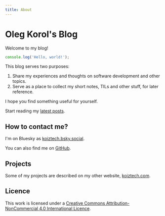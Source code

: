 ```yaml
---
title: About
---
```


# Oleg Korol's Blog

Welcome to my blog!

```typescript filename="index.ts"
console.log('Hello, world!');
```

This blog serves two purposes:

1. Share my experiences and thoughts on software development and other topics.
2. Serve as a place to collect my short notes, TILs and other stuff, for later reference.

I hope you find something useful for yourself.

Start reading my [latest posts](/posts).

## How to contact me?

I'm on Bluesky as [koiztech.bsky.social](https://bsky.app/profile/koiztech.bsky.social).

You can also find me on [GitHub](https://github.com/olegkorol).

## Projects

Some of my projects are described on my other website, [koiztech.com](https://www.koiztech.com).

## Licence

This work is licensed under a [Creative Commons Attribution-NonCommercial 4.0 International Licence](https://creativecommons.org/licenses/by-nc/4.0/).